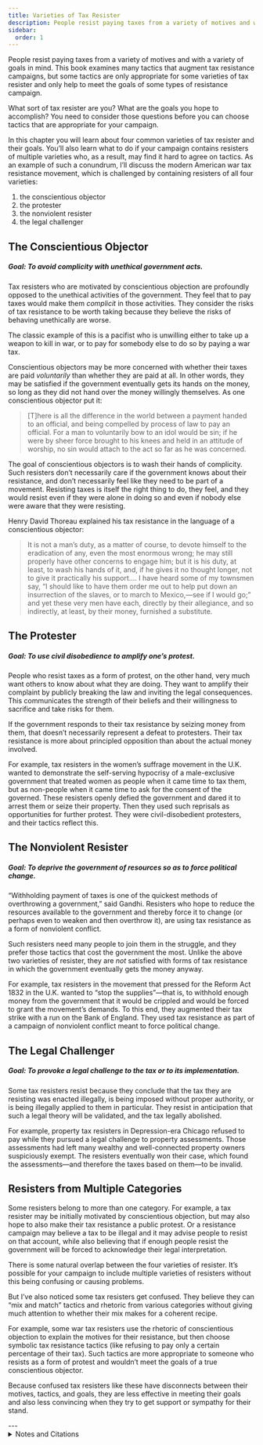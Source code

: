 ```yaml
---
title: Varieties of Tax Resister
description: People resist paying taxes from a variety of motives and with a variety of goals in mind.
sidebar:
  order: 1
---
```


People resist paying taxes from a variety of motives and with a variety of goals in mind.
This book examines many tactics that augment tax resistance campaigns, but some tactics are only appropriate for some varieties of tax resister and only help to meet the goals of some types of resistance campaign.

What sort of tax resister are you?
What are the goals you hope to accomplish?
You need to consider those questions before you can choose tactics that are appropriate for your campaign.

In this chapter you will learn about four common varieties of tax resister and their goals.
You’ll also learn what to do if your campaign contains resisters of multiple varieties who, as a result, may find it hard to agree on tactics.
As an example of such a conundrum, I’ll discuss the modern American war tax resistance movement, which is challenged by containing resisters of all four varieties:

1. the conscientious objector
1. the protester
1. the nonviolent resister
1. the legal challenger

## The Conscientious Objector

##### Goal: To avoid complicity with unethical government acts.

Tax resisters who are motivated by conscientious objection are profoundly opposed to the unethical activities of the government.
They feel that to pay taxes would make them *complicit* in those activities.
They consider the risks of tax resistance to be worth taking because they believe the risks of behaving unethically are worse.

The classic example of this is a pacifist who is unwilling either to take up a weapon to kill in war, or to pay for somebody else to do so by paying a war tax.

Conscientious objectors may be more concerned with whether their taxes are paid *voluntarily* than whether they are paid at all.
In other words, they may be satisfied if the government eventually gets its hands on the money, so long as they did not hand over the money willingly themselves.
As one conscientious objector put it:

> [T]here is all the difference in the world between a payment handed to an official, and being compelled by process of law to pay an official.
> For a man to voluntarily bow to an idol would be sin; if he were by sheer force brought to his knees and held in an attitude of worship, no sin would attach to the act so far as he was concerned.

The goal of conscientious objectors is to wash their hands of complicity.
Such resisters don’t necessarily care if the government knows about their resistance, and don’t necessarily feel like they need to be part of a movement.
Resisting taxes is itself the right thing to do, they feel, and they would resist even if they were alone in doing so and even if nobody else were aware that they were resisting.

Henry David Thoreau explained his tax resistance in the language of a conscientious objector:

> It is not a man’s duty, as a matter of course, to devote himself to the eradication of any, even the most enormous wrong; he may still properly have other concerns to engage him; but it is his duty, at least, to wash his hands of it, and, if he gives it no thought longer, not to give it practically his support.…
> I have heard some of my townsmen say, “I should like to have them order me out to help put down an insurrection of the slaves, or to march to Mexico,—see if I would go;” and yet these very men have each, directly by their allegiance, and so indirectly, at least, by their money, furnished a substitute.

## The Protester

##### Goal: To use civil disobedience to amplify one’s protest.

People who resist taxes as a form of protest, on the other hand, very much want others to know about what they are doing.
They want to amplify their complaint by publicly breaking the law and inviting the legal consequences.
This communicates the strength of their beliefs and their willingness to sacrifice and take risks for them.

If the government responds to their tax resistance by seizing money from them, that doesn’t necessarily represent a defeat to protesters.
Their tax resistance is more about principled opposition than about the actual money involved.

For example, tax resisters in the women’s suffrage movement in the U.K. wanted to demonstrate the self-serving hypocrisy of a male-exclusive government that treated women as people when it came time to tax them, but as non-people when it came time to ask for the consent of the governed.
These resisters openly defied the government and dared it to arrest them or seize their property.
Then they used such reprisals as opportunities for further protest.
They were civil-disobedient protesters, and their tactics reflect this.

## The Nonviolent Resister

##### Goal: To deprive the government of resources so as to force political change.

“Withholding payment of taxes is one of the quickest methods of overthrowing a government,” said Gandhi.
Resisters who hope to reduce the resources available to the government and thereby force it to change (or perhaps even to weaken and then overthrow it), are using tax resistance as a form of nonviolent conflict.

Such resisters need many people to join them in the struggle, and they prefer those tactics that cost the government the most.
Unlike the above two varieties of resister, they are *not* satisfied with forms of tax resistance in which the government eventually gets the money anyway.

For example, tax resisters in the movement that pressed for the Reform Act 1832 in the U.K. wanted to “stop the supplies”—that is, to withhold enough money from the government that it would be crippled and would be forced to grant the movement’s demands.
To this end, they augmented their tax strike with a run on the Bank of England.
They used tax resistance as part of a campaign of nonviolent conflict meant to force political change.

## The Legal Challenger

##### Goal: To provoke a legal challenge to the tax or to its implementation.

Some tax resisters resist because they conclude that the tax they are resisting was enacted illegally, is being imposed without proper authority, or is being illegally applied to them in particular.
They resist in anticipation that such a legal theory will be validated, and the tax legally abolished.

For example, property tax resisters in Depression-era Chicago refused to pay while they pursued a legal challenge to property assessments.
Those assessments had left many wealthy and well-connected property owners suspiciously exempt.
The resisters eventually won their case, which found the assessments—and therefore the taxes based on them—to be invalid.

## Resisters from Multiple Categories

Some resisters belong to more than one category.
For example, a tax resister may be initially motivated by conscientious objection, but may also hope to also make their tax resistance a public protest.
Or a resistance campaign may believe a tax to be illegal and it may advise people to resist on that account, while also believing that if enough people resist the government will be forced to acknowledge their legal interpretation.

There is some natural overlap between the four varieties of resister.
It’s possible for your campaign to include multiple varieties of resisters without this being confusing or causing problems.

But I’ve also noticed some tax resisters get confused.
They believe they can “mix and match” tactics and rhetoric from various categories without giving much attention to whether their mix makes for a coherent recipe.

For example, some war tax resisters use the rhetoric of conscientious objection to explain the motives for their resistance, but then choose symbolic tax resistance tactics (like refusing to pay only a certain percentage of their tax).
Such tactics are more appropriate to someone who resists as a form of protest and wouldn’t meet the goals of a true conscientious objector.

Because confused tax resisters like these have disconnects between their motives, tactics, and goals, they are less effective in meeting their goals and also less convincing when they try to get support or sympathy for their stand.

<Aside type="wikipedia" title="Wikipedia">
  <WikipediaBadge title="Conscientious objector" />
  <WikipediaBadge title="Henry David Thoreau" />
  <WikipediaBadge title="Women’s suffrage in the United Kingdom" url="https://en.wikipedia.org/wiki/Women%27s_suffrage_in_the_United_Kingdom" />
  <WikipediaBadge title="Mahatma Gandhi" />
  <WikipediaBadge title="Reform Act 1832" />
  <WikipediaBadge title="Bank of England" />
  <WikipediaBadge title="Association of Real Estate Taxpayers" />
</Aside>
---

<details>
<summary>Notes and Citations</summary>

* [“Seventeen Cases at Linton”](https://sniggle.net/TPL/index5.php?entry=01Feb16#item2) <i>Cambridge Independent Press</i> 23 September 1904
* Thoreau, H.D. [“Resistance to Civil Government”](https://sniggle.net/TPL/index5.php?entry=rtcg)
* Gandhi, M.K. [“Non-Payment of Taxes”](https://archive.org/details/nonviolentresist00gand/page/140/mode/2up) <i>Non-Violent Resistance (Satyagraha)</i> (1961) pp. 140–42 (<i>Young India</i> 26 March 1922)

</details>

